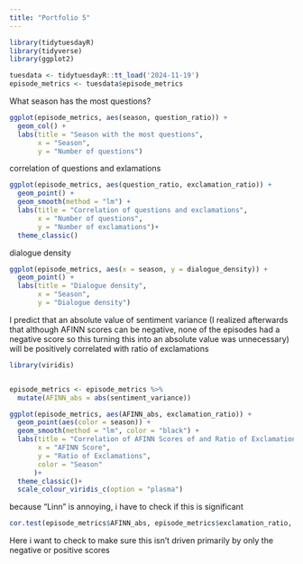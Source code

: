 ```yaml
---
title: "Portfolio 5"
---
```


```r
library(tidytuesdayR)
library(tidyverse)
library(ggplot2)

```

```r
tuesdata <- tidytuesdayR::tt_load('2024-11-19')
episode_metrics <- tuesdata$episode_metrics

```
What season has the most questions?
```r
ggplot(episode_metrics, aes(season, question_ratio)) +
  geom_col() +
  labs(title = "Season with the most questions",
       x = "Season",
       y = "Number of questions")
```

correlation of questions and exlamations
```r
ggplot(episode_metrics, aes(question_ratio, exclamation_ratio)) +
  geom_point() +
  geom_smooth(method = "lm") +
  labs(title = "Correlation of questions and exclamations",
       x = "Number of questions",
       y = "Number of exclamations")+
  theme_classic()
```
dialogue density
```r
ggplot(episode_metrics, aes(x = season, y = dialogue_density)) +
  geom_point() +
  labs(title = "Dialogue density",
       x = "Season",
       y = "Dialogue density")
```

I predict that an absolute value of sentiment variance (I realized afterwards that although AFINN scores can be negative, none of the episodes had a negative score so this turning this into an absolute value was unnecessary) will be positively correlated with ratio of exclamations
```r
library(viridis)


episode_metrics <- episode_metrics %>%
  mutate(AFINN_abs = abs(sentiment_variance))

ggplot(episode_metrics, aes(AFINN_abs, exclamation_ratio)) +
  geom_point(aes(color = season)) +
  geom_smooth(method = "lm", color = "black") +
  labs(title = "Correlation of AFINN Scores of and Ratio of Exclamations in Bobs Burger Episodes",
       x = "AFINN Score",
       y = "Ratio of Exclamations",
       color = "Season"
      )+
  theme_classic()+ 
  scale_colour_viridis_c(option = "plasma")
```

because "Linn" is annoying, i have to check if this is significant
```r
cor.test(episode_metrics$AFINN_abs, episode_metrics$exclamation_ratio, method = "pearson")

```
Here i want to check to make sure this isn't driven primarily by only the negative or positive scores
